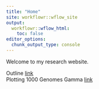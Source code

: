 ```yaml
---
title: "Home"
site: workflowr::wflow_site
output:
  workflowr::wflow_html:
    toc: false
editor_options:
  chunk_output_type: console
---
```


Welcome to my research website.

Outline [link](Simulation_Outline.html)  
Plotting 1000 Genomes Gamma [link](plot_1000G_gamma.html)

